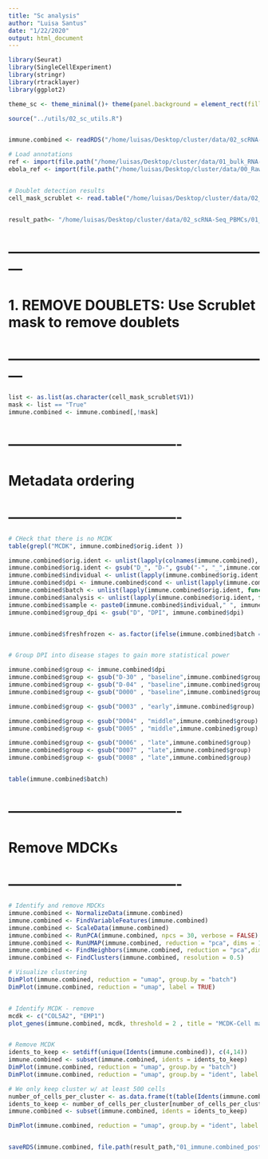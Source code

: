 ```yaml
---
title: "Sc analysis"
author: "Luisa Santus"
date: "1/22/2020"
output: html_document
---
```


```r
library(Seurat)
library(SingleCellExperiment)
library(stringr)
library(rtracklayer)
library(ggplot2)

theme_sc <- theme_minimal()+ theme(panel.background = element_rect(fill = "white", colour = "grey50"), panel.grid.major = element_blank(), panel.grid.minor = element_blank())+theme(legend.text = element_text(size=18))

source("../utils/02_sc_utils.R")


immune.combined <- readRDS("/home/luisas/Desktop/cluster/data/02_scRNA-Seq_PBMCs/01_scRNA-Seq_inVivo_rhemac10/05_RObjects/01_QC/immune.combined_qc.rds")

# Load annotations
ref <- import(file.path("/home/luisas/Desktop/cluster/data/01_bulk_RNA-Seq_lncRNAs_annotation/03_novel_lncRNAs_list/rheMac10_EBOV_and_novel_genenames.gtf"))
ebola_ref <- import(file.path("/home/luisas/Desktop/cluster/data/00_RawData/pardis_shared_data/sabeti-txnomics/shared-resources/HISAT2/EBOV-Kikwit/KU182905.1.gtf"))


# Doublet detection results 
cell_mask_scrublet <- read.table("/home/luisas/Desktop/cluster/data/02_scRNA-Seq_PBMCs/01_scRNA-Seq_inVivo_rhemac10/05_RObjects/02_DoubletDetection/immune.combined_scrublet_mask.txt")


result_path<- "/home/luisas/Desktop/cluster/data/02_scRNA-Seq_PBMCs/01_scRNA-Seq_inVivo_rhemac10/05_RObjects/03_prep"
```

# ---------------------------------------------------------
#    1. REMOVE DOUBLETS: Use Scrublet mask to remove doublets 
# ---------------------------------------------------------

```r
list <- as.list(as.character(cell_mask_scrublet$V1))
mask <- list == "True"
immune.combined <- immune.combined[,!mask]
```



# -------------------------------------
#     Metadata ordering 
# -------------------------------------

```r

# CHeck that there is no MCDK 
table(grepl("MCDK", immune.combined$orig.ident ))

immune.combined$orig.ident <- unlist(lapply(colnames(immune.combined), function(x) strsplit(x, ".", fixed = T)[[1]][1]))
immune.combined$orig.ident <- gsub("D_", "D-", gsub("-", "_",immune.combined$orig.ident))
immune.combined$individual <- unlist(lapply(immune.combined$orig.ident, function(x) paste(unlist(str_split(x, "_")[[1]][1]))))
immune.combined$dpi <- immune.combined$cond <- unlist(lapply(immune.combined$orig.ident, function(x) unlist(str_split(x, "_")[[1]][2])))
immune.combined$batch <- unlist(lapply(immune.combined$orig.ident, function(x) unlist(str_split(x, "_")[[1]][3])))
immune.combined$analysis <- unlist(lapply(immune.combined$orig.ident, function(x) unlist(str_split(x, "_")[[1]][4])))
immune.combined$sample <- paste0(immune.combined$individual," ", immune.combined$dpi)
immune.combined$group_dpi <- gsub("D", "DPI", immune.combined$dpi)


immune.combined$freshfrozen <- as.factor(ifelse(immune.combined$batch =="fresh", 0, 1))


# Group DPI into disease stages to gain more statistical power

immune.combined$group <- immune.combined$dpi
immune.combined$group <- gsub("D-30" , "baseline",immune.combined$group)
immune.combined$group <- gsub("D-04" , "baseline",immune.combined$group)
immune.combined$group <- gsub("D000" , "baseline",immune.combined$group)

immune.combined$group <- gsub("D003" , "early",immune.combined$group)

immune.combined$group <- gsub("D004" , "middle",immune.combined$group)
immune.combined$group <- gsub("D005" , "middle",immune.combined$group)

immune.combined$group <- gsub("D006" , "late",immune.combined$group)
immune.combined$group <- gsub("D007" , "late",immune.combined$group)
immune.combined$group <- gsub("D008" , "late",immune.combined$group)


table(immune.combined$batch)

```
# -------------------------------------
#     Remove MDCKs 
# -------------------------------------

```r
# Identify and remove MDCKs 
immune.combined <- NormalizeData(immune.combined)
immune.combined <- FindVariableFeatures(immune.combined)
immune.combined <- ScaleData(immune.combined)
immune.combined <- RunPCA(immune.combined, npcs = 30, verbose = FALSE)
immune.combined <- RunUMAP(immune.combined, reduction = "pca", dims = 1:20)
immune.combined <- FindNeighbors(immune.combined, reduction = "pca",dims = 1:20 )
immune.combined <- FindClusters(immune.combined, resolution = 0.5)

# Visualize clustering
DimPlot(immune.combined, reduction = "umap", group.by = "batch")
DimPlot(immune.combined, reduction = "umap", label = TRUE)


# Identify MCDK - remove
mcdk <- c("COL5A2", "EMP1")
plot_genes(immune.combined, mcdk, threshold = 2 , title = "MCDK-Cell markers expression", col = "#CA4866")


# Remove MCDK 
idents_to_keep <- setdiff(unique(Idents(immune.combined)), c(4,14))
immune.combined <- subset(immune.combined, idents = idents_to_keep)
DimPlot(immune.combined, reduction = "umap", group.by = "batch")
DimPlot(immune.combined, reduction = "umap", group.by = "ident", label = TRUE)

# We only keep cluster w/ at least 500 cells
number_of_cells_per_cluster <- as.data.frame(t(table(Idents(immune.combined))))
idents_to_keep <- number_of_cells_per_cluster[number_of_cells_per_cluster$Freq> 500, ]$Var2
immune.combined <- subset(immune.combined, idents = idents_to_keep)

DimPlot(immune.combined, reduction = "umap", group.by = "ident", label = TRUE)


saveRDS(immune.combined, file.path(result_path,"01_immune.combined_post_scrublet_mdkremoved.rds"))
```


